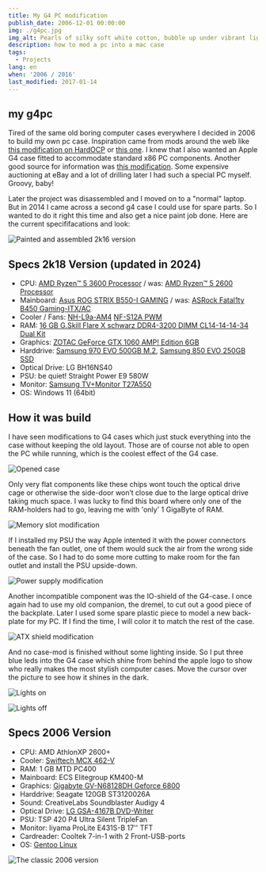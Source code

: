 ```yaml
---
title: My G4 PC modification
publish_date: 2006-12-01 00:00:00
img: ./g4pc.jpg
img_alt: Pearls of silky soft white cotton, bubble up under vibrant lighting
description: how to mod a pc into a mac case
tags:
  - Projects
lang: en
when: '2006 / 2016'
last_modified: 2017-01-14
---
```


## my g4pc

Tired of the same old boring computer cases everywhere I decided in 2006 to build my own pc case. Inspiration came from
mods around the web like
[this modification on HardOCP](https://web.archive.org/web/20181212102818/https://www.hardocp.com/article/2002/09/13/rotten_apple/)
or [this one](https://web.archive.org/web/20201025081316/http://s155158671.websitehome.co.uk/winmacpcinaapple.html). I
knew that I also wanted an Apple G4 case fitted to accommodate standard x86 PC components. Another good source for
information was
[this modification](https://web.archive.org/web/20210127124842/http://www.slcentral.com/articles/01/8/g4pc/). Some
expensive auctioning at eBay and a lot of drilling later I had such a special PC myself. Groovy, baby!

Later the project was disassembled and I moved on to a "normal" laptop. But in 2014 I came across a second g4 case I
could use for spare parts. So I wanted to do it right this time and also get a nice paint job done. Here are the current
specififacations and look:

![Painted and assembled 2k16 version](./2k16_final.jpg)

## Specs 2k18 Version (updated in 2024)

- CPU: [AMD Ryzen™ 5 3600 Processor](https://www.amd.com/en/product/8456) / was:
  [AMD Ryzen™ 5 2600 Processor](https://www.amd.com/de/products/cpu/amd-ryzen-5-2600)
- Mainboard: [Asus ROG STRIX B550-I GAMING](https://rog.asus.com/motherboards/rog-strix/rog-strix-b550-i-gaming-model/)
  / was: [ASRock Fatal1ty B450 Gaming-ITX/AC](https://www.asrock.com/MB/AMD/Fatal1ty%20B450%20Gaming-ITXac/index.asp)
- Cooler / Fans: [NH-L9a-AM4](https://noctua.at/de/nh-l9a-am4) [NF-S12A PWM](https://noctua.at/de/nf-s12a-pwm)
- RAM:
  [16 GB G.Skill Flare X schwarz DDR4-3200 DIMM CL14-14-14-34 Dual Kit](https://gskill.com/en/product/f4-3200c14d-16gfx)
- Graphics:
  [ZOTAC GeForce GTX 1060 AMP! Edition 6GB](https://www.zotac.com/de/product/graphics_card/zotac-geforce-gtx-1060-amp-edition)
- Harddrive: [Samsung 970 EVO 500GB M.2](https://www.samsung.com/de/memory-storage/970-evo-nvme-m-2-ssd/MZ-V7E500BW/),
  [Samsung 850 EVO 250GB SSD](https://www.samsung.com/de/memory-storage/850-evo-sata-3-2-5-inch-ssd/MZ-75E250BEU/)
- Optical Drive: LG BH16NS40
- PSU: be quiet! Straight Power E9 580W
- Monitor: [Samsung TV+Monitor T27A550](https://www.samsung.com/de/support/model/LT27A550EW/EN/)
- OS: Windows 11 (64bit)

## How it was build

I have seen modifications to G4 cases which just stuck everything into the case without keeping the old layout. Those
are of course not able to open the PC while running, which is the coolest effect of the G4 case.

![Opened case](./2k06_open.jpg)

Only very flat components like these chips wont touch the optical drive cage or otherwise the side-door won’t close due
to the large optical drive taking much space. I was lucky to find this board where only one of the RAM-holders had to
go, leaving me with 'only' 1 GigaByte of RAM.

![Memory slot modification](./2k06_ram.jpg)

If I installed my PSU the way Apple intented it with the power connectors beneath the fan outlet, one of them would suck
the air from the wrong side of the case. So I had to do some more cutting to make room for the fan outlet and install
the PSU upside-down.

![Power supply modification](./2k06_psu.jpg)

Another incompatible component was the IO-shield of the G4-case. I once again had to use my old companion, the dremel,
to cut out a good piece of the backplate. Later I used some spare plastic piece to model a new back-plate for my PC. If
I find the time, I will color it to match the rest of the case.

![ATX shield modification](./2k06_atx.jpg)

And no case-mod is finished without some lighting inside. So I put three blue leds into the G4 case which shine from
behind the apple logo to show who really makes the most stylish computer cases. Move the cursor over the picture to see
how it shines in the dark.

![Lights on](./2k06_lightON.jpg)

![Lights off](./2k06_lightOFF.jpg)

## Specs 2006 Version

- CPU: AMD AthlonXP 2600+
- Cooler: [Swiftech MCX 462-V](https://www.silentpcreview.com/article130-page1.html)
- RAM: 1 GB MTD PC400
- Mainboard: ECS Elitegroup KM400-M
- Graphics: [Gigabyte GV-N68128DH Geforce 6800](https://www.gigabyte.com/Graphics-Card/GV-N68128DH#ov)
- Harddrive: Seagate 120GB ST3120026A
- Sound: CreativeLabs Soundblaster Audigy 4
- Optical Drive: [LG GSA-4167B DVD-Writer](https://www.lg.com/de/service-produkt/lg-GSA-4167B)
- PSU: TSP 420 P4 Ultra Silent TripleFan
- Monitor: Iiyama ProLite E431S-B 17'' TFT
- Cardreader: Cooltek 7-in-1 with 2 Front-USB-ports
- OS: [Gentoo Linux](https://www.gentoo.org)

![The classic 2006 version](./2k06_final.jpg)
